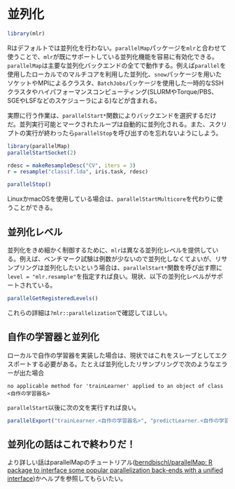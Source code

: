 # 並列化

```r
library(mlr)
```

Rはデフォルトでは並列化を行わない。`parallelMap`パッケージを`mlr`と合わせて使うことで、`mlr`が既にサポートしている並列化機能を容易に有効化できる。`parallelMap`は主要な並列化バックエンドの全てで動作する。例えば`parallel`を使用したローカルでのマルチコアを利用した並列化、`snow`パッケージを用いたソケットやMPIによるクラスタ、`BatchJobs`パッケージを使用した一時的なSSHクラスタやハイパフォーマンスコンピューティング(SLURMやTorque/PBS、SGEやLSFなどのスケジューラによる)などが含まれる。

実際に行う作業は、`parallelStart*`関数によりバックエンドを選択するだけだ。並列実行可能とマークされたループは自動的に並列化される。また、スクリプトの実行が終わったら`parallelStop`を呼び出すのを忘れないようにしよう。

```r
library(parallelMap)
parallelStartSocket(2)

rdesc = makeResampleDesc("CV", iters = 3)
r = resample("classif.lda", iris.task, rdesc)

parallelStop()
```

LinuxかmacOSを使用している場合は、`parallelStartMulticore`を代わりに使うことができる。

## 並列化レベル

並列化をきめ細かく制御するために、`mlr`は異なる並列化レベルを提供している。例えば、ベンチマーク試験は例数が少ないので並列化しなくてよいが、リサンプリングは並列化したいという場合は、`parallelStart*`関数を呼び出す際に`level = "mlr.resample"`を指定すれば良い。現状、以下の並列化レベルがサポートされている。

```r
parallelGetRegisteredLevels()
```

これらの詳細は`?mlr::parallelization`で確認してほしい。

## 自作の学習器と並列化

ローカルで自作の学習器を実装した場合は、現状ではこれをスレーブとしてエクスポートする必要がある。たとえば並列化したリサンプリングで次のようなエラーが出た場合

```
no applicable method for 'trainLearner' applied to an object of class <自作の学習器名>
```

`parallelStart`以後に次の文を実行すれば良い。

```r
parallelExport("trainLearner.<自作の学習器名>", "predictLearner.<自作の学習器名>")
```

## 並列化の話はこれで終わりだ！

より詳しい話はparallelMapのチュートリアル([berndbischl/parallelMap: R package to interface some popular parallelization back-ends with a unified interface](https://github.com/berndbischl/parallelMap#parallelmap))かヘルプを参照してもらいたい。

